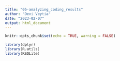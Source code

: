```yaml
---
title: "05-analyzing_coding_results"
author: "Devi Veytia"
date: "2023-02-07"
output: html_document
---
```


```r
knitr::opts_chunk$set(echo = TRUE, warning = FALSE)
```

```r
library(dplyr)
library(R.utils)
library(RSQLite)



```
